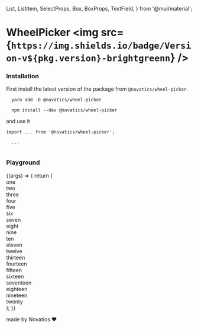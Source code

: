   List,
  ListItem,
  SelectProps,
  Box,
  BoxProps,
  TextField,
} from '@mui/material';


<Meta title="Wheel picker" component={WheelPicker} />

# WheelPicker <img src={`https://img.shields.io/badge/Version-v${pkg.version}-brightgreenn`} />

### Installation

First install the latest version of the package from `@novatics/wheel-picker`.

```shell
  yarn add -D @novatics/wheel-picker
```

```shell
  npm install --dev @novatics/wheel-picker
```

and use it

```tsx
import ... from '@novatics/wheel-picker';

  ...


```

<!-- ### Basic Usage

<Canvas>
  <Story name="Basic Usage">
    {(args) => {
      const [textFieldValue, setTextFieldValue] = useState('');
      return (
        <div style={{ display: 'flex', flexDirection: 'row' }}>
          <TextField
            id="outlined-select-currency"
            select
            label="Select"
            value={textFieldValue}
            onChange={({ value }) => setTextFieldValue(value)}
            helperText="Please select your currency"
          >
            <WheelPicker {...args} />
          </TextField>
        </div>
      );
    }}
  </Story>
</Canvas> -->

### Playground

<Canvas>
  <Story name="Playground" component={WheelPicker}>
    {(args) => {
      return (
        <div style={{ display: 'flex', flexDirection: 'row' }}>
          <WheelPicker {...args}>
            <div value={1}>one</div>
            <div value={2}>two</div>
            <div value={3}>three</div>
            <div value={4}> four </div>
            <div value={5}>five</div>
            <div value={6}>six</div>
            <div value={7}>seven</div>
            <div value={8}>eight</div>
            <div value={9}>nine</div>
            <div value={10}>ten</div>
            <div value={11}>eleven</div>
            <div value={12}>twelve</div>
            <div value={13}>thirteen</div>
            <div value={14}>fourteen</div>
            <div value={15}>fifteen</div>
            <div value={16}>sixteen</div>
            <div value={17}>seventeen</div>
            <div value={18}>eighteen</div>
            <div value={19}>nineteen</div>
            <div value={20}>twenty</div>
          </WheelPicker>
        </div>
      );
    }}
  </Story>
</Canvas>

<ArgsTable story="Playground" />

made by Novatics ❤
